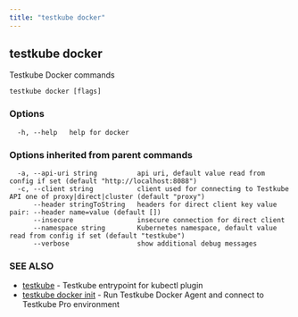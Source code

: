 ```yaml
---
title: "testkube docker"
---
```

<head>
  <meta name="docsearch:indexPrefix" content="reference-doc" />
</head>

## testkube docker

Testkube Docker commands

```
testkube docker [flags]
```

### Options

```
  -h, --help   help for docker
```

### Options inherited from parent commands

```
  -a, --api-uri string          api uri, default value read from config if set (default "http://localhost:8088")
  -c, --client string           client used for connecting to Testkube API one of proxy|direct|cluster (default "proxy")
      --header stringToString   headers for direct client key value pair: --header name=value (default [])
      --insecure                insecure connection for direct client
      --namespace string        Kubernetes namespace, default value read from config if set (default "testkube")
      --verbose                 show additional debug messages
```

### SEE ALSO

* [testkube](testkube.mdx)	 - Testkube entrypoint for kubectl plugin
* [testkube docker init](testkube-docker-init.mdx)	 - Run Testkube Docker Agent and connect to Testkube Pro environment


